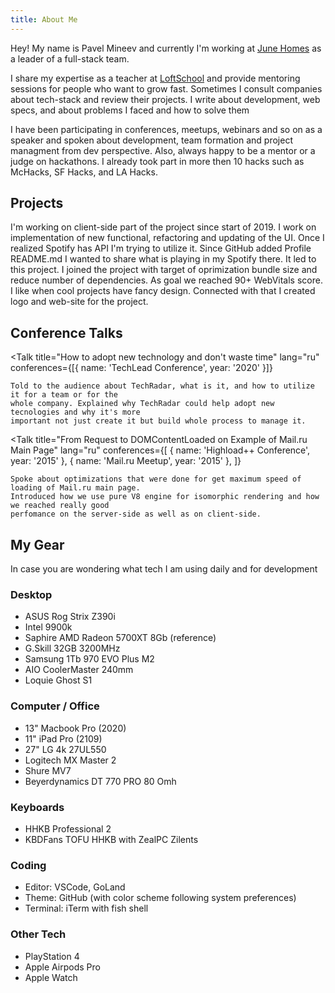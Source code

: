 ---
title: About Me
---

Hey! My name is Pavel Mineev and currently I'm working at [June Homes](https://junehomes.com) as a&nbsp;leader of a&nbsp;full-stack team.

I share my expertise as a teacher at [LoftSchool](https://loftschool.ru) and provide mentoring sessions for people who want to grow fast. Sometimes I consult companies about tech-stack and review their projects. I write about development, web specs, and about problems I faced and how to solve them

I have been participating in conferences, meetups, webinars and so on as a speaker and spoken about development, team formation and project managment from dev perspective. Also, always happy to be a mentor or a judge on hackathons. I already took part in more then 10 hacks such as McHacks, SF Hacks, and LA Hacks.

## Projects

<div className="grid sm:grid-cols-2 gap-6">
	<Project url="https://remark42.com" title="Remark42">
		I'm working on client-side part of the project since start of 2019. I work on implementation of
		new functional, refactoring and updating of the UI.
	</Project>
	<Project url="https://spotify-badge.vercel.com" title="Spotify Badge">
		Once I realized Spotify has API I'm trying to utilize it. Since GitHub added Profile README.md I
		wanted to share what is playing in my Spotify there. It led to this project.
	</Project>
	<Project url="https://github.com/radio-t/radio-t-site" title="Radio-T">
		I joined the project with target of oprimization bundle size and reduce number of dependencies.
		As goal we reached 90+ WebVitals score.
	</Project>
	<Project url="https://reproxy.io" title="Reproxy">
		I like when cool projects have fancy design. Connected with that I created logo and web-site for
		the project.
	</Project>
</div>

## Conference Talks

<Talk
	title="How to adopt new technology and don't waste time"
	lang="ru"
	conferences={[{ name: 'TechLead Conference', year: '2020' }]}
>
	Told to the audience about TechRadar, what is it, and how to utilize it for a team or for the
	whole company. Explained why TechRadar could help adopt new tecnologies and why it's more
	important not just create it but build whole process to manage it.
</Talk>

<Talk
	title="From Request to DOMContentLoaded on Example of Mail.ru Main Page"
	lang="ru"
	conferences={[
		{ name: 'Highload++ Conference', year: '2015' },
		{ name: 'Mail.ru Meetup', year: '2015' },
	]}
>
	Spoke about optimizations that were done for get maximum speed of loading of Mail.ru main page.
	Introduced how we use pure V8 engine for isomorphic rendering and how we reached really good
	perfomance on the server-side as well as on client-side.
</Talk>

## My Gear

In case you are wondering what tech I am using daily and for development

### Desktop

- ASUS Rog Strix Z390i
- Intel 9900k
- Saphire AMD Radeon 5700XT 8Gb (reference)
- G.Skill 32GB 3200MHz
- Samsung 1Tb 970 EVO Plus M2
- AIO CoolerMaster 240mm
- Loquie Ghost S1

### Computer / Office

- 13" Macbook Pro (2020)
- 11" iPad Pro (2109)
- 27" LG 4k 27UL550
- Logitech MX Master 2
- Shure MV7
- Beyerdynamics DT 770 PRO 80 Omh

### Keyboards

- HHKB Professional 2
- KBDFans TOFU HHKB with ZealPC Zilents

### Coding

- Editor: VSCode, GoLand
- Theme: GitHub (with color scheme following system preferences)
- Terminal: iTerm with fish shell

### Other Tech

- PlayStation 4
- Apple Airpods Pro
- Apple Watch
